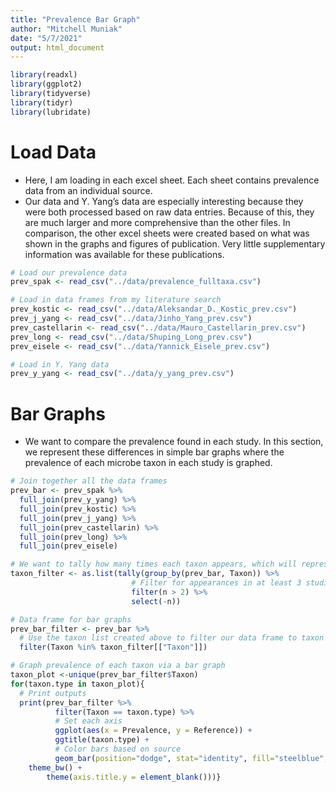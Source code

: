 ```yaml
---
title: "Prevalence Bar Graph"
author: "Mitchell Muniak"
date: "5/7/2021"
output: html_document
---
```


```r
library(readxl)
library(ggplot2)
library(tidyverse)
library(tidyr)
library(lubridate)
```

# Load Data

+ Here, I am loading in each excel sheet. Each sheet contains prevalence data from an individual source.
+ Our data and Y. Yang's data are especially interesting because they were both processed based on raw data entries. Because of this, they are much larger and more comprehensive than the other files. In comparison, the other excel sheets were created based on what was shown in the graphs and figures of publication. Very little supplementary information was available for these publications.

```r
# Load our prevalence data
prev_spak <- read_csv("../data/prevalence_fulltaxa.csv")
```
```r
# Load in data frames from my literature search
prev_kostic <- read_csv("../data/Aleksandar_D._Kostic_prev.csv")
prev_j_yang <- read_csv("../data/Jinho_Yang_prev.csv")
prev_castellarin <- read_csv("../data/Mauro_Castellarin_prev.csv")
prev_long <- read_csv("../data/Shuping_Long_prev.csv")
prev_eisele <- read_csv("../data/Yannick_Eisele_prev.csv")

```
```r
# Load in Y. Yang data
prev_y_yang <- read_csv("../data/y_yang_prev.csv")
```


# Bar Graphs

+ We want to compare the prevalence found in each study. In this section, we represent these differences in simple bar graphs where the prevalence of each microbe taxon in each study is graphed.

```r
# Join together all the data frames
prev_bar <- prev_spak %>%
  full_join(prev_y_yang) %>%
  full_join(prev_kostic) %>%
  full_join(prev_j_yang) %>%
  full_join(prev_castellarin) %>%
  full_join(prev_long) %>%
  full_join(prev_eisele)
```

```r
# We want to tally how many times each taxon appears, which will represent how many studies the taxon appeared. We are doing this because graphing a taxon that only appears in one study is not informative.
taxon_filter <- as.list(tally(group_by(prev_bar, Taxon)) %>%
                           # Filter for appearances in at least 3 studies
                           filter(n > 2) %>%
                           select(-n))
```

```r
# Data frame for bar graphs
prev_bar_filter <- prev_bar %>%
  # Use the taxon list created above to filter our data frame to taxon that appear in at least 3 studies
  filter(Taxon %in% taxon_filter[["Taxon"]])
```

```r
# Graph prevalence of each taxon via a bar graph
taxon_plot <-unique(prev_bar_filter$Taxon)
for(taxon.type in taxon_plot){
  # Print outputs
  print(prev_bar_filter %>%
          filter(Taxon == taxon.type) %>%
          # Set each axis
          ggplot(aes(x = Prevalence, y = Reference)) +
          ggtitle(taxon.type) +
          # Color bars based on source
          geom_bar(position="dodge", stat="identity", fill="steelblue", width=0.5) +
    theme_bw() +
        theme(axis.title.y = element_blank()))}
```